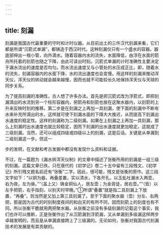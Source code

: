 ```yaml
---
---
---
```

title: 刻漏
---



刻漏是我国古代最重要的守时和计时仪器。从目前出土的三件汉代刻漏来看，它们都是所谓“沉箭式单漏”，都铸造于西汉时代。这种刻漏仅只有一个盛水的容器。器底部伸出一根小管，向外滴水。随着容器内水的流失，水面降低，由浮在水面的箭舟所托着的刻箭也随之下降，由此可读出时刻。沉箭式单漏的计时准确性主要决定于漏水流出的速度是否均匀。而水流出速度又与小管处的水压成正比，即，随着水的流失，刻漏容器内的水面下降，水的流出速度也会变慢。用这样的刻漏来推动浑天仪，浑天仪的转动就会越来越慢，因而也就不可能较长久地保持浑天仪与天球的同步关系。

为了提高刻漏的准确性，古人想了许多办法。首先是把沉箭式改为浮箭式，即把刻漏滴出的水流到另一个柱形容器内，把箭舟和刻箭也放在这聚水器内，以刻箭的上升来反映时刻的推移。第二步是在刻漏之上再加一具刻漏，使下面的刻漏中不断有水来补充所滴出的水，这样就可使下刻漏水面的下降大大推迟，从而提高下刻漏出水速度的稳定性。这样的刻漏称为二级刻漏。如果在上刻漏之上再加一具刻漏，那么上刻漏的出水速度也就比较稳定，因而下刻漏的出水速度就更加稳定。这就成了三级刻漏。当然，还可以组成四级或四级以上的刻漏，这是后话。关键是从单漏到二级刻漏这一步。但这一

步的发明，在文献和考古发掘中都没有发现什么资料和证据。

不过，在一篇题为《漏水转浑天仪制》的文章中描述了张衡所用的刻漏是一组三级的刻漏。这篇文章已佚，只在唐代的《初学记》卷二十五中留有三段残文。《初学记》所引残文题名前还有“张衡”二字。因此，很可能，残文是张衡的原作。这三段文字如下：“以铜为器，再叠差置，实以清水，下各开孔。以玉虬吐漏水入两壶，右为夜，左为昼。”“（盖上又）铸金铜仙人，居左壶；为金胥徒，居右壶。”“（皆）以左手把箭，右手指刻，以别天时早晚。”①所谓“叠置”就是指二具刻漏上下放置，“再叠”，则当然是又加上第三具刻漏了。至于下面的聚水器（壶）分左、右两把，那是因为古代的时刻制度夜间的和白天的有所不同，因而刻箭上的刻度也有不同。所以张衡干脆就用两把聚水器。从张衡之前没有多级刻漏的记载这个事实，我们也许可以推断，正是张衡作出了从沉箭漏到浮箭漏，又从单漏到多级漏这样两步卓越发明的，而且是从单漏直接跨上了三级漏的。无论如何，张衡对我国古代刻漏技术的发展是有其贡献的。